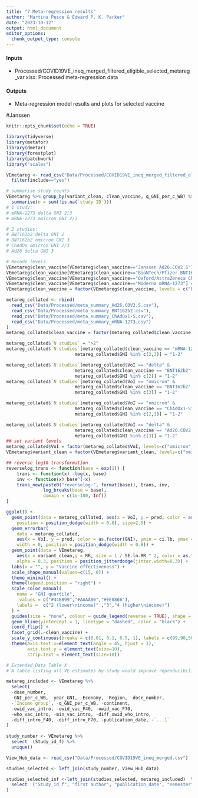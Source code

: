 ```yaml
---
title: "7 Meta-regression results"
author: "Martina Pesce & Edward P. K. Parker"
date: "2023-10-12"
output: html_document
editor_options: 
  chunk_output_type: console
---
```


#### Inputs
- Processed/COVID19VE_ineq_merged_filtered_eligible_selected_metareg_var.xlsx: Processed meta-regression data

#### Outputs
- Meta-regression model results and plots for selected vaccine


#Janssen

```r
knitr::opts_chunk$set(echo = TRUE)
```



```r
library(tidyverse)
library(metafor)
library(dmetar)
library(forestplot)
library(patchwork)
library("scales")

VEmetareg <- read_csv("Data/Processed/COVID19VE_ineq_merged_filtered_eligible_selected_metareg_var.csv") %>% 
  filter(include=="yes")

# summarise study counts
VEmetareg %>% group_by(variant_clean, clean_vaccine, q_GNI_per_c_WB) %>%
  summarise(n = sum(!is.na(`study ID`)))
# 1 study:
# mRNA-1273 delta GNI 2/3
# mRNA-1273 omicron GNI 2/3

# 2 studies:
# BNT162b2 delta GNI 2
# BNT162b2 omicron GNI 3
# ChAdOx omicron GNI 2/3
# Ad26 delta GNI 3

# Recode levels
VEmetareg$clean_vaccine[VEmetareg$clean_vaccine=="Janssen Ad26.COV2.S"] = "Ad26.COV2.S"
VEmetareg$clean_vaccine[VEmetareg$clean_vaccine=="BioNTech/Pfizer BNT162b2"] = "BNT162b2"
VEmetareg$clean_vaccine[VEmetareg$clean_vaccine=="Oxford/AstraZeneca ChAdOx1-S"] = "ChAdOx1-S"
VEmetareg$clean_vaccine[VEmetareg$clean_vaccine=="Moderna mRNA-1273"] = "mRNA-1273"
VEmetareg$clean_vaccine = factor(VEmetareg$clean_vaccine, levels = c("BNT162b2", "ChAdOx1-S", "mRNA-1273", "Ad26.COV2.S"))

metareg_collated <- rbind(
  read_csv("Data/Processed/meta_summary_Ad26.COV2.S.csv"),
  read_csv("Data/Processed/meta_summary_BNT162b2.csv"),
  read_csv("Data/Processed/meta_summary_ChAdOx1-S.csv"),
  read_csv("Data/Processed/meta_summary_mRNA-1273.csv")
) 
metareg_collated$clean_vaccine = factor(metareg_collated$clean_vaccine, levels = c("BNT162b2", "ChAdOx1-S", "mRNA-1273", "Ad26.COV2.S"))

metareg_collated$`N studies` = ">2"
metareg_collated$`N studies`[metareg_collated$clean_vaccine == "mRNA-1273" & 
                          metareg_collated$GNI %in% c(2,3)] = "1-2"

metareg_collated$`N studies`[metareg_collated$VoI == "delta" & 
                          metareg_collated$clean_vaccine == "BNT162b2" & 
                          metareg_collated$GNI %in% c(2)] = "1-2"
metareg_collated$`N studies`[metareg_collated$VoI == "omicron" & 
                          metareg_collated$clean_vaccine == "BNT162b2" & 
                          metareg_collated$GNI %in% c(3)] = "1-2"

metareg_collated$`N studies`[metareg_collated$VoI == "omicron" & 
                          metareg_collated$clean_vaccine == "ChAdOx1-S" & 
                          metareg_collated$GNI %in% c(2,3)] = "1-2"

metareg_collated$`N studies`[metareg_collated$VoI == "delta" & 
                          metareg_collated$clean_vaccine == "Ad26.COV2.S" & 
                          metareg_collated$GNI %in% c(3)] = "1-2"
## set variant levels
metareg_collated$VoI = factor(metareg_collated$VoI, levels=c("omicron", "delta"))
VEmetareg$variant_clean = factor(VEmetareg$variant_clean, levels=c("omicron", "delta"))

## reverse log10 transformation
reverselog_trans <- function(base = exp(1)) {
    trans <- function(x) -log(x, base)
    inv <- function(x) base^(-x)
    trans_new(paste0("reverselog-", format(base)), trans, inv, 
              log_breaks(base = base), 
              domain = c(1e-100, Inf))
}

ggplot() +
  geom_point(data = metareg_collated, aes(x = VoI, y = pred, color = as.factor(GNI), shape = `N studies`),
    position = position_dodge(width = 0.8), size=2.5) +
  geom_errorbar(
    data = metareg_collated,
    aes(x = VoI, y = pred, color = as.factor(GNI), ymin = ci.lb, ymax = ci.ub),
    width = 0, position = position_dodge(width = 0.8)) +
  geom_point(data = VEmetareg,
    aes(x = variant_clean,y = RR, size = 1 / SE.ln.RR ^ 2, color = as.factor(q_GNI_per_c_WB)),
    alpha = 0.3, position = position_jitterdodge(jitter.width=0.3)) +
  labs(x = "", y = "Vaccine effectiveness") +
  scale_shape_manual(values=c(15, 0)) +
  theme_minimal() +
  theme(legend.position = "right") +
  scale_color_manual(
    name = "GNI quartile", 
     values = c("#44BB99","#AAAA00","#EE8866"),
    labels =  c("2 (lower\nincome)" ,"3","4 (higher\nincome)")
  ) +
  guides(size = "none", colour = guide_legend(reverse = TRUE), shape = guide_legend(reverse = TRUE), ) + 
  geom_hline(yintercept = 1, linetype = "dashed", color = "black") +
  coord_flip() +
  facet_grid(.~clean_vaccine) +
  scale_y_continuous(breaks = c(0.01, 0.1, 0.5, 1), labels = c(99,90,50,0), trans = reverselog_trans(10)) +
  theme(axis.text.x=element_text(angle = 45, hjust = 1), 
        axis.text.y = element_text(size=10),
        strip.text = element_text(size=10))
```




```r
# Extended Data Table X
# A table listing all VE estimates by study would improve reproducibility and indicate which estimates were used or excluded.

metareg_included <- VEmetareg %>% 
  select(
  -dose_number, 
  -GNI_per_c_WB, -year_GNI, -Economy, -Region, -dose_number,
  -`Income group`, -q_GNI_per_c_WB, -continent, 
  -owid_vac_intro, -owid_vac_F40, -owid_vac_F70, 
  -who_vac_intro, -min_vac_intro, -diff_owid_who_intro, 
  -diff_intro_F40, -diff_intro_F70, -publication_date, -`...1`
)
  
study_number <- VEmetareg %>% 
  select  (Study_id_f) %>% 
  unique()

View_Hub_data <- read_csv("Data/Processed/COVID19VE_ineq_merged.csv") 

studies_selected <- left_join(study_number, View_Hub_data)

studies_selected_inf <-left_join(studies_selected, metareg_included)  %>% 
  select  ("Study_id_f", "first author", "publication_date", "semester", "study design", "population_category", "historyofCOVID", "country_clean", "Country.Code", "continent", "Income group", "GNI_per_c_WB", "year_GNI", "variant_clean", "clean_vaccine", "vac_type", "dose_number", "timing_of_dose_days","outcome_final", "min_period_days", "max_period_days","min_vac_intro", "owid_vac_F40", "owid_vac_F70", "VE", "LCL", "UCL", "include", "justification", sensitivity:SE.ln.RR
)


```




